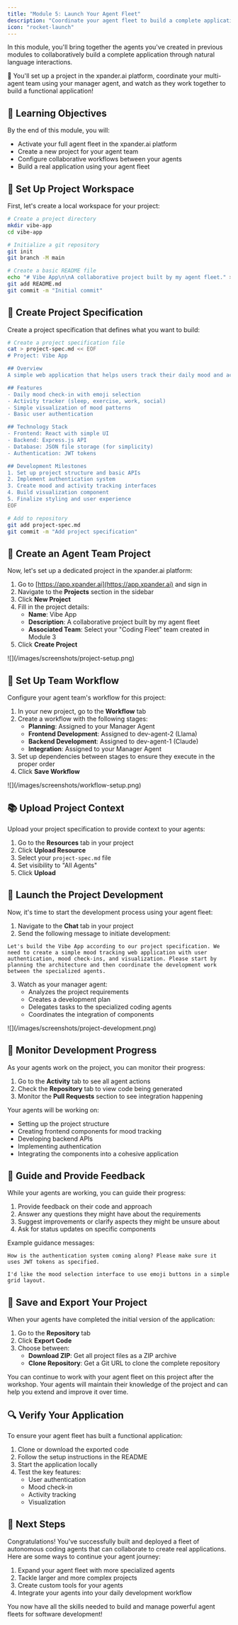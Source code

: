 ```yaml
---
title: "Module 5: Launch Your Agent Fleet"
description: "Coordinate your agent fleet to build a complete application using xpander.ai"
icon: "rocket-launch"
---
```


In this module, you'll bring together the agents you've created in previous modules to collaboratively build a complete application through natural language interactions.

🚀 You'll set up a project in the xpander.ai platform, coordinate your multi-agent team using your manager agent, and watch as they work together to build a functional application!

## 🎯 Learning Objectives

By the end of this module, you will:
- Activate your full agent fleet in the xpander.ai platform
- Create a new project for your agent team
- Configure collaborative workflows between your agents
- Build a real application using your agent fleet

## 🔧 Set Up Project Workspace

First, let's create a local workspace for your project:

```bash
# Create a project directory
mkdir vibe-app
cd vibe-app

# Initialize a git repository
git init
git branch -M main

# Create a basic README file
echo "# Vibe App\n\nA collaborative project built by my agent fleet." > README.md
git add README.md
git commit -m "Initial commit"
```

## 📝 Create Project Specification

Create a project specification that defines what you want to build:

```bash
# Create a project specification file
cat > project-spec.md << EOF
# Project: Vibe App

## Overview
A simple web application that helps users track their daily mood and activities to identify patterns in well-being.

## Features
- Daily mood check-in with emoji selection
- Activity tracker (sleep, exercise, work, social)
- Simple visualization of mood patterns
- Basic user authentication

## Technology Stack
- Frontend: React with simple UI
- Backend: Express.js API
- Database: JSON file storage (for simplicity)
- Authentication: JWT tokens

## Development Milestones
1. Set up project structure and basic APIs
2. Implement authentication system
3. Create mood and activity tracking interfaces
4. Build visualization component
5. Finalize styling and user experience
EOF

# Add to repository
git add project-spec.md
git commit -m "Add project specification"
```

## 🔄 Create an Agent Team Project

Now, let's set up a dedicated project in the xpander.ai platform:

1. Go to [https://app.xpander.ai](https://app.xpander.ai) and sign in
2. Navigate to the **Projects** section in the sidebar
3. Click **New Project**
4. Fill in the project details:
   - **Name**: Vibe App
   - **Description**: A collaborative project built by my agent fleet
   - **Associated Team**: Select your "Coding Fleet" team created in Module 3
5. Click **Create Project**

<Frame>![](/images/screenshots/project-setup.png)</Frame>

## 🚀 Set Up Team Workflow

Configure your agent team's workflow for this project:

1. In your new project, go to the **Workflow** tab
2. Create a workflow with the following stages:
   - **Planning**: Assigned to your Manager Agent
   - **Frontend Development**: Assigned to dev-agent-2 (Llama)
   - **Backend Development**: Assigned to dev-agent-1 (Claude)
   - **Integration**: Assigned to your Manager Agent
3. Set up dependencies between stages to ensure they execute in the proper order
4. Click **Save Workflow**

<Frame>![](/images/screenshots/workflow-setup.png)</Frame>

## 📚 Upload Project Context

Upload your project specification to provide context to your agents:

1. Go to the **Resources** tab in your project
2. Click **Upload Resource**
3. Select your `project-spec.md` file
4. Set visibility to "All Agents"
5. Click **Upload**

## 🏁 Launch the Project Development

Now, it's time to start the development process using your agent fleet:

1. Navigate to the **Chat** tab in your project
2. Send the following message to initiate development:

```
Let's build the Vibe App according to our project specification. We need to create a simple mood tracking web application with user authentication, mood check-ins, and visualization. Please start by planning the architecture and then coordinate the development work between the specialized agents.
```

3. Watch as your manager agent:
   - Analyzes the project requirements
   - Creates a development plan
   - Delegates tasks to the specialized coding agents
   - Coordinates the integration of components

<Frame>![](/images/screenshots/project-development.png)</Frame>

## 👀 Monitor Development Progress

As your agents work on the project, you can monitor their progress:

1. Go to the **Activity** tab to see all agent actions
2. Check the **Repository** tab to view code being generated
3. Monitor the **Pull Requests** section to see integration happening

Your agents will be working on:
- Setting up the project structure
- Creating frontend components for mood tracking
- Developing backend APIs
- Implementing authentication
- Integrating the components into a cohesive application

## 🔄 Guide and Provide Feedback

While your agents are working, you can guide their progress:

1. Provide feedback on their code and approach
2. Answer any questions they might have about the requirements
3. Suggest improvements or clarify aspects they might be unsure about
4. Ask for status updates on specific components

Example guidance messages:

```
How is the authentication system coming along? Please make sure it uses JWT tokens as specified.
```

```
I'd like the mood selection interface to use emoji buttons in a simple grid layout.
```

## 💾 Save and Export Your Project

When your agents have completed the initial version of the application:

1. Go to the **Repository** tab
2. Click **Export Code**
3. Choose between:
   - **Download ZIP**: Get all project files as a ZIP archive
   - **Clone Repository**: Get a Git URL to clone the complete repository

<Tip>
  You can continue to work with your agent fleet on this project after the workshop. Your agents will maintain their knowledge of the project and can help you extend and improve it over time.
</Tip>

## 🔍 Verify Your Application

To ensure your agent fleet has built a functional application:

1. Clone or download the exported code
2. Follow the setup instructions in the README
3. Start the application locally
4. Test the key features:
   - User authentication
   - Mood check-in
   - Activity tracking
   - Visualization

## 🚀 Next Steps

Congratulations! You've successfully built and deployed a fleet of autonomous coding agents that can collaborate to create real applications. Here are some ways to continue your agent journey:

1. Expand your agent fleet with more specialized agents
2. Tackle larger and more complex projects
3. Create custom tools for your agents
4. Integrate your agents into your daily development workflow

You now have all the skills needed to build and manage powerful agent fleets for software development! 